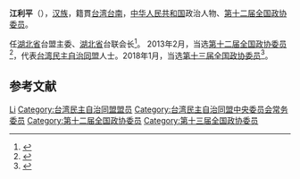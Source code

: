 '''江利平'''（{{bd|1963年||}}），[[汉族|汉族]]，籍貫[[台湾|台湾]][[台南|台南]]，[[中华人民共和国|中华人民共和国]]政治人物、[[第十二届全国政协委员|第十二届全国政协委员]]。

任[[湖北省|湖北省]]台盟主委、[[湖北省|湖北省]]台联会长<ref>{{cite news|title=江利平走访慰问在汉老台胞|url=http://www.hbtyzx.gov.cn/tzyw/2014-01-24/8326.html|date=2014年1月24日|accessdate=2014-02-08|archive-date=2014-02-22|archive-url=https://web.archive.org/web/20140222021425/http://www.hbtyzx.gov.cn/tzyw/2014-01-24/8326.html|dead-url=yes}}</ref>。
2013年2月，当选[[第十二届全国政协委员|第十二届全国政协委员]]<ref>{{cite news
|title=中国人民政治协商会议第十二届全国委员会委员名单
|url=http://news.xinhuanet.com/2013-02/02/c_124313314.htm
|date=2013年2月2日
|accessdate=2014年2月8日
|archive-date=2015年3月6日
|archive-url=https://web.archive.org/web/20150306152903/http://news.xinhuanet.com/2013-02/02/c_124313314.htm
|dead-url=no
}}</ref>，代表[[台湾民主自治同盟|台湾民主自治同盟]]人士。2018年1月，当选[[中国人民政治协商会议第十三届全国委员会委员名单|第十三届全国政协委员]]<ref>{{Cite web|url=http://sports.163.com/18/0126/06/D92BRKK400051C89.html|title=中国人民政治协商会议第十三届全国委员会委员名单|accessdate=2018-01-26|last=|work=网易|archive-url=https://web.archive.org/web/20180127143232/http://sports.163.com/18/0126/06/D92BRKK400051C89.html|archive-date=2018-01-27|dead-url=yes}}</ref>。

== 参考文献 ==
{{reflist}}

{{台湾民主自治同盟第九届中央委员会}}
{{第十届台盟中央委员会}}
{{中华全国台湾同胞联谊会第九届理事会}}
{{中华全国台湾同胞联谊会第十届理事会}}

{{Authority control}}
{{DEFAULTSORT:Jiang江}}
[[Category:江姓|Li]]
[[Category:台湾民主自治同盟盟员|Category:台湾民主自治同盟盟员]]
[[Category:台湾民主自治同盟中央委员会常务委员|Category:台湾民主自治同盟中央委员会常务委员]]
[[Category:第十二届全国政协委员|Category:第十二届全国政协委员]]
[[Category:第十三届全国政协委员|Category:第十三届全国政协委员]]